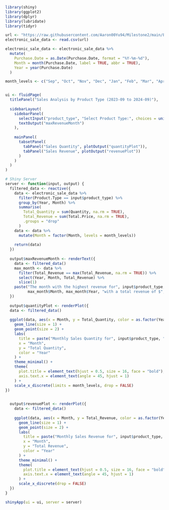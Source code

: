 ```r
library(shiny)
library(ggplot2)
library(dplyr)
library(lubridate)
library(tidyr)

url <- "https://raw.githubusercontent.com/Aaron00Yu94/Milestone2/main/Electronic_sales_Sep2023-Sep2024.csv"
electronic_sale_data <- read.csv(url)

electronic_sale_data <- electronic_sale_data %>%
  mutate(
    Purchase.Date = as.Date(Purchase.Date, format = "%Y-%m-%d"),
    Month = month(Purchase.Date, label = TRUE, abbr = TRUE),
    Year = year(Purchase.Date)
  )

month_levels <- c("Sep", "Oct", "Nov", "Dec", "Jan", "Feb", "Mar", "Apr", "May", "Jun", "Jul", "Aug")


ui <- fluidPage(
  titlePanel("Sales Analysis by Product Type (2023-09 to 2024-09)"),
  
  sidebarLayout(
    sidebarPanel(
      selectInput("product_type", "Select Product Type:", choices = unique(electronic_sale_data$Product.Type)),
      textOutput("maxRevenueMonth") 
    ),
    
    mainPanel(
      tabsetPanel(
        tabPanel("Sales Quantity", plotOutput("quantityPlot")),
        tabPanel("Sales Revenue", plotOutput("revenuePlot"))
      )
    )
  )
)

# Shiny Server
server <- function(input, output) {
  filtered_data <- reactive({
    data <- electronic_sale_data %>%
      filter(Product.Type == input$product_type) %>%
      group_by(Year, Month) %>%
      summarise(
        Total_Quantity = sum(Quantity, na.rm = TRUE),
        Total_Revenue = sum(Total.Price, na.rm = TRUE),
        .groups = "drop"
      )
    data <- data %>%
      mutate(Month = factor(Month, levels = month_levels))
    
    return(data)
  })
  
  output$maxRevenueMonth <- renderText({
    data <- filtered_data()
    max_month <- data %>% 
      filter(Total_Revenue == max(Total_Revenue, na.rm = TRUE)) %>%
      select(Year, Month, Total_Revenue) %>%
      slice(1)
    paste("The month with the highest revenue for", input$product_type, "is",
          max_month$Month, max_month$Year, "with a total revenue of $", round(max_month$Total_Revenue, 2))
  })
  
  output$quantityPlot <- renderPlot({
  data <- filtered_data()
  
  ggplot(data, aes(x = Month, y = Total_Quantity, color = as.factor(Year), group = Year)) +
    geom_line(size = 1) +
    geom_point(size = 2) +
    labs(
      title = paste("Monthly Sales Quantity for", input$product_type, "(2023-09 to 2024-09)"),
      x = "Month",
      y = "Total Quantity",
      color = "Year"
    ) +
    theme_minimal() +
    theme(
      plot.title = element_text(hjust = 0.5, size = 16, face = "bold"),
      axis.text.x = element_text(angle = 45, hjust = 1)
    ) +
    scale_x_discrete(limits = month_levels, drop = FALSE)  
})
  

  output$revenuePlot <- renderPlot({
    data <- filtered_data()
    
    ggplot(data, aes(x = Month, y = Total_Revenue, color = as.factor(Year), group = Year)) +
      geom_line(size = 1) +
      geom_point(size = 2) +
      labs(
        title = paste("Monthly Sales Revenue for", input$product_type, "(2023-09 to 2024-09)"),
        x = "Month",
        y = "Total Revenue",
        color = "Year"
      ) +
      theme_minimal() +
      theme(
        plot.title = element_text(hjust = 0.5, size = 16, face = "bold"),
        axis.text.x = element_text(angle = 45, hjust = 1)
      ) +
      scale_x_discrete(drop = FALSE)
  })
}

shinyApp(ui = ui, server = server)
```